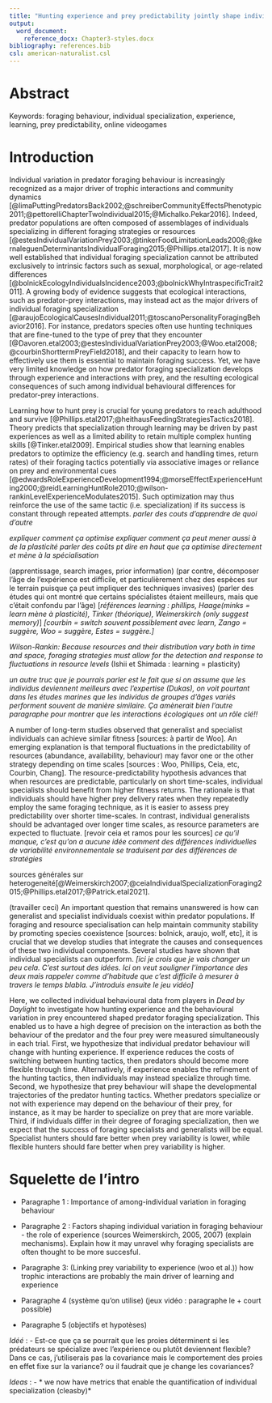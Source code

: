 ```yaml
---
title: "Hunting experience and prey predictability jointly shape individual foraging specialisation in a predator-prey videogame"
output: 
  word_document:
    reference_docx: Chapter3-styles.docx
bibliography: references.bib
csl: american-naturalist.csl
---
```



\newpage
# Abstract {.unnumbered}

Keywords: foraging behaviour, individual specialization, experience, learning, prey predictability, online videogames


\newpage
# Introduction {.unnumbered}

Individual variation in predator foraging behaviour is increasingly recognized as a major driver of trophic interactions and community dynamics [@limaPuttingPredatorsBack2002;@schreiberCommunityEffectsPhenotypic2011;@pettorelliChapterTwoIndividual2015;@Michalko.Pekar2016]. Indeed, predator populations are often composed of assemblages of individuals specializing in different foraging strategies or resources [@estesIndividualVariationPrey2003;@tinkerFoodLimitationLeads2008;@kernaleguenDeterminantsIndividualForaging2015;@Phillips.etal2017]. It is now well established that individual foraging specialization cannot be attributed exclusively to intrinsic factors such as sexual, morphological, or age-related differences [@bolnickEcologyIndividualsIncidence2003;@bolnickWhyIntraspecificTrait2011]. A growing body of evidence suggests that ecological interactions, such as predator-prey interactions, may instead act as the major drivers of individual foraging specialization [@araujoEcologicalCausesIndividual2011;@toscanoPersonalityForagingBehavior2016]. For instance, predators species often use hunting techniques that are fine-tuned to the type of prey that they encounter [@Davoren.etal2003;@estesIndividualVariationPrey2003;@Woo.etal2008;@courbinShorttermPreyField2018], and their capacity to learn how to effectively use them is essential to maintain foraging success. Yet, we have very limited knowledge on how predator foraging specialization develops through experience and interactions with prey, and the resulting ecological consequences of such among individual behavioural differences for predator-prey interactions.

Learning how to hunt prey is crucial for young predators to reach adulthood and survive [@Phillips.etal2017;@heithausFeedingStrategiesTactics2018]. Theory predicts that specialization through learning may be driven by past experiences as well as a limited ability to retain multiple complex hunting skills [@Tinker.etal2009]. Empirical studies show that learning enables predators to optimize the efficiency (e.g. search and handling times, return rates) of their foraging tactics potentially via associative images or reliance on prey and environmental cues [@edwardsRoleExperienceDevelopment1994;@morseEffectExperienceHunting2000;@reidLearningHuntRole2010;@wilson-rankinLevelExperienceModulates2015]. Such optimization may thus reinforce the use of the same tactic (i.e. specialization) if its success is constant through repeated attempts. *parler des couts d'apprendre de quoi d'autre*

*expliquer comment ça optimise*
*expliquer comment ça peut mener aussi à de la plasticité*
*parler des coûts*
*pt dire en haut que ça optimise directement et mène à la spécialisation*

(apprentissage, search images, prior information)
(par contre, décomposer l'âge de l'expérience est difficile, et particulièrement chez des espèces sur le terrain puisque ça peut impliquer des techniques invasives)
(parler des études qui ont montré que certains spécialistes étaient meilleurs, mais que c'était confondu par l'âge)
[*références learning : phillips, Haage(minks = learn mène à plasticité), Tinker (théorique), Weimerskirch (only suggest memory)*] *[courbin = switch souvent possiblement avec learn, Zango = suggère, Woo = suggère, Estes = suggère.]*

*Wilson-Rankin: Because resources and their distribution vary both in time and space, foraging strategies must allow for the detection and response to fluctuations in resource levels* (Ishii et Shimada : learning = plasticity)

*un autre truc que je pourrais parler est le fait que si on assume que les individus deviennent meilleurs avec l'expertise (Dukas), on voit pourtant dans les études marines que les individus de groupes d'âges variés performent souvent de manière similaire. Ça amènerait bien l'autre paragraphe pour montrer que les interactions écologiques ont un rôle clé!!*

A number of long-term studies observed that generalist and specialist individuals can achieve similar fitness [sources: à partir de Woo]. An emerging explanation is that temporal fluctuations in the predictability of resources (abundance, availability, behaviour) may favor one or the other strategy depending on time scales [sources : Woo, Phillips, Ceia, etc, Courbin, Chang]. The resource-predictability hypothesis advances that when resources are predictable, particularly on short time-scales, individual specialists should benefit from higher fitness returns. The rationale is that individuals should have higher prey delivery rates when they repeatedly employ the same foraging technique, as it is easier to assess prey predictability over shorter time-scales. In contrast, individual generalists should be advantaged over longer time scales, as resource parameters are expected to fluctuate. [revoir ceia et ramos pour les sources]
*ce qu'il manque, c'est qu'on a aucune idée comment des différences individuelles de variabilité environnementale se traduisent par des différences de stratégies*

sources générales sur heterogeneité[@Weimerskirch2007;@ceiaIndividualSpecializationForaging2015;@Phillips.etal2017;@Patrick.etal2021]. 

(travailler ceci) An important question that remains unanswered is how can generalist and specialist individuals coexist within predator populations. If foraging and resource specialisation can help maintain community stability by promoting species coexistence [sources: bolnick, araujo, wolf, etc], it is crucial that we develop studies that integrate the causes and consequences of these two individual components. Several studies have shown that individual specialists can outperform. *[ici je crois que je vais changer un peu cela. C'est surtout des idées. Ici on veut souligner l'importance des deux mais rappeler comme d'habitude que c'est difficile à mesurer à travers le temps blabla. J'introduis ensuite le jeu vidéo]*

Here, we collected individual behavioural data from players in *Dead by Daylight* to investigate how hunting experience and the behavioural variation in prey encountered shaped predator foraging specialization. This enabled us to have a high degree of precision on the interaction as both the behaviour of the predator and the four prey were measured simultaneously in each trial. First, we hypothesize that individual predator behaviour will change with hunting experience. If experience reduces the costs of switching between hunting tactics, then predators should become more flexible through time. Alternatively, if experience enables the refinement of the hunting tactics, then individuals may instead specialize through time. Second, we hypothesize that prey behaviour will shape the developmental trajectories of the predator hunting tactics. Whether predators specialize or not with experience may depend on the behaviour of their prey, for instance, as it may be harder to specialize on prey that are more variable. Third, if individuals differ in their degree of foraging specialization, then we expect that the success of foraging specialists and generalists will be equal. Specialist hunters should fare better when prey variability is lower, while flexible hunters should fare better when prey variability is higher.

# Squelette de l'intro

- Paragraphe 1 : Importance of among-individual variation in foraging behaviour

- Paragraphe 2 : Factors shaping individual variation in foraging behaviour - the role of experience
  (sources Weimerskirch, 2005, 2007) (explain mechanisms). Explain how it may unravel why foraging specialists are often thought to be more succesful.
  
- Paragraphe 3: (Linking prey variability to experience (woo et al.)) how trophic interactions are probably the main driver of learning and experience

- Paragraphe 4 (système qu'on utilise) (jeux vidéo : paragraphe le + court possible)

- Paragraphe 5 (objectifs et hypotèses)

*Idéé* :
- Est-ce que ça se pourrait que les proies déterminent si les prédateurs se spécialize avec l'expérience ou plutôt deviennent flexible? Dans ce cas, j'utiliserais pas la covariance mais le comportement des proies en effet fixe sur la variance? ou il faudrait que je change les covariances?

*Ideas* : 
- * we now have metrics that enable the quantification of individual specialization (cleasby)*

